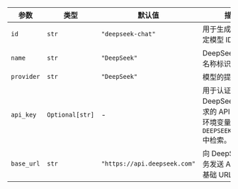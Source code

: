 | 参数  | 类型            | 默认值                      | 描述                                                                                                                             |
| ----- | --------------- | ---------------------------- | -------------------------------------------------------------------------------------------------------------------------------- |
| `id`  | `str`           | `"deepseek-chat"`            | 用于生成响应的特定模型 ID。                                                                                                      |
| `name`  | `str`           | `"DeepSeek"`                 | DeepSeek 模型的名称标识符。                                                                                                      |
| `provider` | `str`           | `"DeepSeek"`                 | 模型的提供商。                                                                                                                   |
| `api_key` | `Optional[str]` | -                            | 用于认证 DeepSeek 服务请求的 API 密钥。从环境变量 `DEEPSEEK_API_KEY` 中检索。                                                     |
| `base_url` | `str`           | `"https://api.deepseek.com"` | 向 DeepSeek 服务发送 API 请求的基础 URL。                                                                                         |